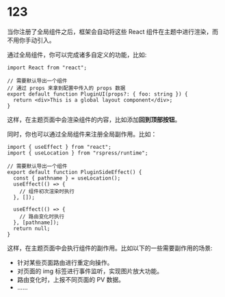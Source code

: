 # 123

当你注册了全局组件之后，框架会自动将这些 React 组件在主题中进行渲染，而不用你手动引入。

通过全局组件，你可以完成诸多自定义的功能，比如:

```tsx
import React from "react";

// 需要默认导出一个组件
// 通过 props 来拿到配置中传入的 props 数据
export default function PluginUI(props?: { foo: string }) {
  return <div>This is a global layout component</div>;
}
```

这样，在主题页面中会渲染组件的内容，比如添加**回到顶部按钮**。

同时，你也可以通过全局组件来注册全局副作用。比如：

```tsx
import { useEffect } from "react";
import { useLocation } from "rspress/runtime";

// 需要默认导出一个组件
export default function PluginSideEffect() {
  const { pathname } = useLocation();
  useEffect(() => {
    // 组件初次渲染时执行
  }, []);

  useEffect(() => {
    // 路由变化时执行
  }, [pathname]);
  return null;
}
```

这样，在主题页面中会执行组件的副作用。比如以下的一些需要副作用的场景:

- 针对某些页面路由进行重定向操作。
- 对页面的 img 标签进行事件监听，实现图片放大功能。
- 路由变化时，上报不同页面的 PV 数据。
- ......
